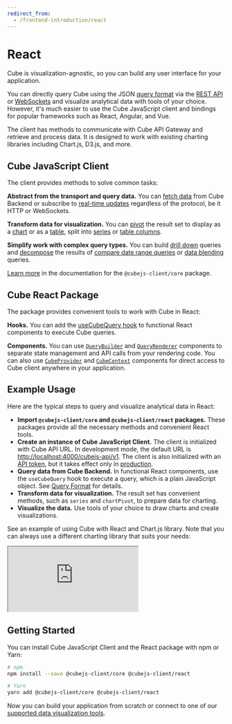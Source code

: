 ```yaml
---
redirect_from:
  - /frontend-introduction/react
---
```


# React

Cube is visualization-agnostic, so you can build any user interface for your
application.

You can directly query Cube using the
JSON [query format](/product/apis-integrations/rest-api/query-format) via the [REST API](/product/apis-integrations/rest-api/reference)
or
[WebSockets](/product/apis-integrations/rest-api/real-time-data-fetch#web-sockets)
and visualize analytical data with tools of your choice. However, it's much
easier to use the Cube JavaScript client and bindings for popular frameworks
such as React, Angular, and Vue.

The client has methods to communicate with Cube API Gateway and retrieve and
process data. It is designed to work with existing charting libraries including
Chart.js, D3.js, and more.

## Cube JavaScript Client

The client provides methods to solve common tasks:

**Abstract from the transport and query data.** You can
[fetch data](/product/apis-integrations/javascript-sdk/reference/cubejs-client-core#load) from Cube Backend or
subscribe to
[real-time updates](/product/apis-integrations/rest-api/real-time-data-fetch)
regardless of the protocol, be it HTTP or WebSockets.

**Transform data for visualization.** You can
[pivot](/product/apis-integrations/javascript-sdk/reference/cubejs-client-core#pivot) the result set to display
as a [chart](/product/apis-integrations/javascript-sdk/reference/cubejs-client-core#chartpivot) or as a
[table](/product/apis-integrations/javascript-sdk/reference/cubejs-client-core#tablepivot), split into
[series](/product/apis-integrations/javascript-sdk/reference/cubejs-client-core#series) or
[table columns](/product/apis-integrations/javascript-sdk/reference/cubejs-client-core#tablecolumns).

**Simplify work with complex query types.** You can build
[drill down](/product/apis-integrations/javascript-sdk/reference/cubejs-client-core#drilldown) queries and
[decompose](/product/apis-integrations/javascript-sdk/reference/cubejs-client-core#decompose) the results of
[compare date range queries][ref-compare-date-range]
or [data blending](/product/data-modeling/concepts/data-blending) queries.

[Learn more](/product/apis-integrations/javascript-sdk/reference/cubejs-client-core) in the documentation for
the `@cubejs-client/core` package.

## Cube React Package

The package provides convenient tools to work with Cube in React:

**Hooks.** You can add the
[useCubeQuery hook](/product/apis-integrations/javascript-sdk/reference/cubejs-client-react#usecubequery) to
functional React components to execute Cube queries.

**Components.** You can use
[`QueryBuilder`](/product/apis-integrations/javascript-sdk/reference/cubejs-client-react#querybuilder) and
[`QueryRenderer`](/product/apis-integrations/javascript-sdk/reference/cubejs-client-react#queryrenderer)
components to separate state management and API calls from your rendering code.
You can also use
[`CubeProvider`](/product/apis-integrations/javascript-sdk/reference/cubejs-client-react#cubeprovider) and
[`CubeContext`](/product/apis-integrations/javascript-sdk/reference/cubejs-client-react#cubecontext) components
for direct access to Cube client anywhere in your application.

## Example Usage

Here are the typical steps to query and visualize analytical data in React:

- **Import `@cubejs-client/core` and `@cubejs-client/react` packages.** These
  packages provide all the necessary methods and convenient React tools.
- **Create an instance of Cube JavaScript Client.** The client is initialized
  with Cube API URL. In development mode, the default URL is
  [http://localhost:4000/cubejs-api/v1](http://localhost:4000/cubejs-api/v1).
  The client is also initialized with an [API token](/product/auth), but it
  takes effect only in [production](/product/deployment/production-checklist).
- **Query data from Cube Backend.** In functional React components, use the
  `useCubeQuery` hook to execute a query, which is a plain JavaScript object.
  See [Query Format](/product/apis-integrations/rest-api/query-format) for
  details.
- **Transform data for visualization.** The result set has convenient methods,
  such as `series` and `chartPivot`, to prepare data for charting.
- **Visualize the data.** Use tools of your choice to draw charts and create
  visualizations.

See an example of using Cube with React and Chart.js library. Note that you can
always use a different charting library that suits your needs:

<iframe
  src="https://codesandbox.io/embed/cube-js-react-client-39fzi?fontsize=14&hidenavigation=1&theme=dark"
  style={{
    width: "100%",
    height: 500,
    border: 0,
    borderRadius: 4,
    overflow: "hidden",
  }}
  sandbox="allow-modals allow-forms allow-popups allow-scripts allow-same-origin"
></iframe>

## Getting Started

You can install Cube JavaScript Client and the React package with npm or Yarn:

```bash
# npm
npm install --save @cubejs-client/core @cubejs-client/react

# Yarn
yarn add @cubejs-client/core @cubejs-client/react
```

Now you can build your application from scratch or connect to one of our
[supported data visualization tools](/product/configuration/visualization-tools).


[ref-compare-date-range]: /product/apis-integrations/queries#compare-date-range-query